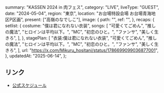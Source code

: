   summary: "KASSEN 2024 in 肉フェス",
  category: "LIVE",
  liveType: "GUEST",
  date: "2024-05-04",
  region: "東京",
  location: "お台場特設会場 お台場青海地区P区画",
  present: ["高嶺のなでしこ"],
  image: {
    path: "",
    ref: "",
  },
  recaps: {
    setlist: {
      costume: "僕は君になれない衣装",
      songs: [
        "可愛くてごめん",
        "推しの魔法",
        "ヒロインは平均以下。",
        "MC",
        "初恋のひと。",
        "ファンサ",
        "美しく生きろ",
      ],
    },
    stagePlan: [
      "衣装:僕は君になれない衣装",
      "可愛くてごめん",
      "推しの魔法",
      "ヒロインは平均以下。",
      "MC",
      "初恋のひと。",
      "ファンサ",
      "美しく生きろ",
    ],
    url: "https://x.com/Mikuru_hositani/status/1786699099036877001",
  },
  updatedAt: "2025-06-14",
};

## リンク

- [公式スケジュール](https://takanenonadeshiko.jp/?p=2056)
